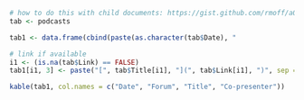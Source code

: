 ```r
# how to do this with child documents: https://gist.github.com/rmoff/a043676a2f084b81a434
tab <- podcasts
```

```r
tab1 <- data.frame(cbind(paste(as.character(tab$Date), "                                     ", sep = ""), tab$Forum, tab$Title, tab$"Co-presenter"))

# link if available
i1 <- (is.na(tab$Link) == FALSE)
tab1[i1, 3] <- paste("[", tab$Title[i1], "](", tab$Link[i1], ")", sep = "")

kable(tab1, col.names = c("Date", "Forum", "Title", "Co-presenter"))
```


